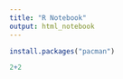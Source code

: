 ---
title: "R Notebook"
output: html_notebook
---

```{r}
install.packages("pacman")
```

```{r}
2+2
```